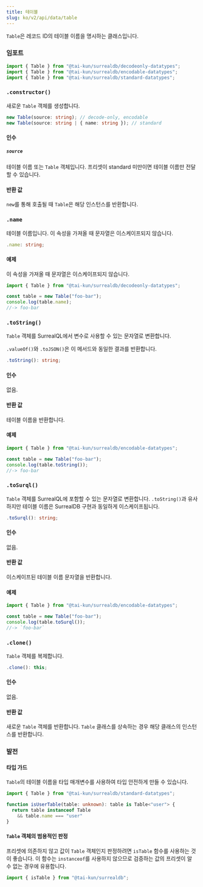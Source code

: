 ```yaml
---
title: 테이블
slug: ko/v2/api/data/table
---
```



`Table`은 레코드 ID의 테이블 이름을 명시하는 클래스입니다.

### 임포트

```ts
import { Table } from "@tai-kun/surrealdb/decodeonly-datatypes";
import { Table } from "@tai-kun/surrealdb/encodable-datatypes";
import { Table } from "@tai-kun/surrealdb/standard-datatypes";
```

### `.constructor()`

새로운 `Table` 객체를 생성합니다.

```ts
new Table(source: string); // decode-only, encodable
new Table(source: string | { name: string }); // standard
```

#### 인수

##### `source`

테이블 이름 또는 `Table` 객체입니다. 프리셋이 standard 미만이면 테이블 이름만 전달할 수 있습니다.

#### 반환 값

`new`를 통해 호출될 때 `Table`은 해당 인스턴스를 반환합니다.

### `.name` <Badge variant="instance" /><Badge variant="property" /><Badge variant="decodeonly" />

테이블 이름입니다. 이 속성을 가져올 때 문자열은 이스케이프되지 않습니다.

```ts
.name: string;
```

#### 예제

이 속성을 가져올 때 문자열은 이스케이프되지 않습니다.

```ts
import { Table } from "@tai-kun/surrealdb/decodeonly-datatypes";

const table = new Table("foo-bar");
console.log(table.name);
//-> foo-bar
```

### `.toString()` <Badge variant="instance" /><Badge variant="method" /><Badge variant="encodable" />

`Table` 객체를 SurrealQL에서 변수로 사용할 수 있는 문자열로 변환합니다.

`.valueOf()`와 `.toJSON()`은 이 메서드와 동일한 결과를 반환합니다.

```ts
.toString(): string;
```

#### 인수

없음.

#### 반환 값

테이블 이름을 반환합니다.

#### 예제

```ts
import { Table } from "@tai-kun/surrealdb/encodable-datatypes";

const table = new Table("foo-bar");
console.log(table.toString());
//-> foo-bar
```

### `.toSurql()` <Badge variant="instance" /><Badge variant="method" /><Badge variant="encodable" />

`Table` 객체를 SurrealQL에 포함할 수 있는 문자열로 변환합니다. `.toString()`과 유사하지만 테이블 이름은 SurrealDB 구현과 동일하게 이스케이프됩니다.

```ts
.toSurql(): string;
```

#### 인수

없음.

#### 반환 값

이스케이프된 테이블 이름 문자열을 반환합니다.

#### 예제

```ts
import { Table } from "@tai-kun/surrealdb/encodable-datatypes";

const table = new Table("foo-bar");
console.log(table.toSurql());
//-> `foo-bar`
```

### `.clone()` <Badge variant="instance" /><Badge variant="method" /><Badge variant="standard" />

`Table` 객체를 복제합니다.

```ts
.clone(): this;
```

#### 인수

없음.

#### 반환 값

새로운 `Table` 객체를 반환합니다. `Table` 클래스를 상속하는 경우 해당 클래스의 인스턴스를 반환합니다.

### 발전

#### 타입 가드

`Table`의 테이블 이름을 타입 매개변수를 사용하여 타입 안전하게 만들 수 있습니다.

```ts
import { Table } from "@tai-kun/surrealdb/standard-datatypes";

function isUserTable(table: unknown): table is Table<"user"> {
  return table instanceof Table
    && table.name === "user"
}
```

#### `Table` 객체의 범용적인 판정

프리셋에 의존하지 않고 값이 `Table` 객체인지 판정하려면 `isTable` 함수를 사용하는 것이 좋습니다. 이 함수는 `instanceof`를 사용하지 않으므로 검증하는 값의 프리셋이 알 수 없는 경우에 유용합니다.

```ts
import { isTable } from "@tai-kun/surrealdb";
```
